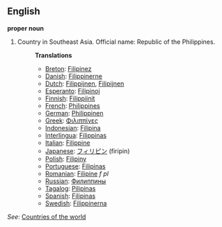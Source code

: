 ==English==

'''proper noun'''

# Country in Southeast Asia. Official name: Republic of the Philippines.
#:'''Translations'''
#:*[[Breton]]: [[Filipinez]]
#:*[[Danish]]: [[Filippinerne]]
#:*[[Dutch]]: [[Filippijnen]], [[Filipijnen]]
#:*[[Esperanto]]: [[Filipinoj]]
#:*[[Finnish]]: [[Filippiinit]]
#:*[[French]]: [[Philippines]]
#:*[[German]]: [[Philippinen]]
#:*[[Greek]]: [[Φιλιππίνες]]
#:*[[Indonesian]]: [[Filipina]]
#:*[[Interlingua]]: [[Filippinas]]
#:*[[Italian]]: [[Filippine]]
#:*[[Japanese]]: [[フィリピン]] (firipin)
#:*[[Polish]]: [[Filipiny]]
#:*[[Portuguese]]: [[Filipinas]]
#:*[[Romanian]]: [[Filipine]] ''f pl''
#:*[[Russian]]: [[Филиппины]]
#:*[[Tagalog]]: [[Pilipinas]]
#:*[[Spanish]]: [[Filipinas]]
#:*[[Swedish]]: [[Filippinerna]]

''See'': [[Countries of the world]]
